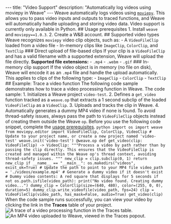 --- title: "Video Support" description: "Automatically log videos using moviepy in Weave" --- Weave automatically logs videos using [`moviepy`](https://zulko.github.io/moviepy/). This allows you to pass video inputs and outputs to traced functions, and Weave will automatically handle uploading and storing video data. <Note> Video support is currently only available in Python. </Note> ## Usage prerequisites 1. Install `weave` and `moviepy==1.0.3`. 2. Create a W&B account. ## Supported video types Weave recognizes `moviepy` video clip objects, such as: - A `VideoFileClip` loaded from a video file - In-memory clips like `ImageClip`, `ColorClip`, and `TextClip` ### Direct upload of file-based clips If your clip is a `VideoFileClip` and has a valid filename with a supported extension, Weave will upload the file directly. **Supported file extensions:** - `.mp4` - `.webm` - `.gif` ### In-memory clip support If the video object is in memory (no file on disk), Weave will encode it as an `.mp4` file and handle the upload automatically. This applies to clips of the following type: - `ImageClip` - `ColorClip` - `TextClip` ## Example: Trace a video function The following code sample demonstrates how to trace a video processing function in Weave. The code sample: 1. Initializes a Weave project `video-test`. 2. Defines a `get_video` function tracked as a `weave.op` that extracts a 1 second subclip of the loaded `VideoFileClip` as a `VideoClip`. 3. Uploads and tracks the clip in Weave. 4. Automatically generates a dummy MP4 video if none is found. <Warning> To avoid thread-safety issues, always pass the path to `VideoFileClip` objects instead of creating them outside the Weave `op`. </Warning> Before you use the following code snippet, complete the [usage prerequisites](#usage-prerequisites). ```python import os import weave from moviepy.editor import VideoFileClip, ColorClip, VideoClip # Update to your project name, or create a new project named 'video-test' weave.init('video-test') @weave.op def get_video(clip: VideoFileClip) -> VideoClip: """Process a video by path rather than by passing the clip directly. This ensures that the VideoFileClip is created and managed within the Weave op's thread context, avoiding thread-safety issues. """ new_clip = clip.subclip(0, 1) return new_clip if __name__ == "__main__": os.makedirs("videos", exist_ok=True) # Update the path to point to your MP4 file video_path = './videos/example.mp4' # Generate a dummy video if it doesn't exist # Dummy video contents: A red square that displays for 5 seconds if not os.path.isfile(video_path): print("No video found. Creating dummy video...") dummy_clip = ColorClip(size=(640, 480), color=(255, 0, 0), duration=5) dummy_clip.write_videofile(video_path, fps=24) clip = VideoFileClip(video_path, has_mask=False, audio=True) get_video(clip) ``` When the code sample runs successfully, you can view your video by clicking the link in the **Traces** table of your project. ![A trace of a video processing function in the Traces table.](/guides/tracking/imgs/video-trace.png) ![An MP4 video uploaded to Weave, viewed in the Traces popout.](/guides/tracking/imgs/video-trace-popout.png)